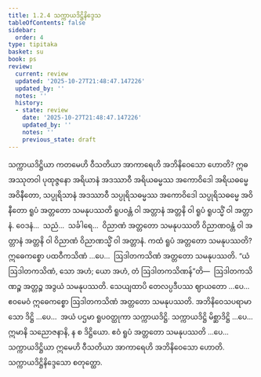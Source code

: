 ```yaml
---
title: 1.2.4 သက္ကာယဒိဋ္ဌိနိဒ္ဒေသ
tableOfContents: false
sidebar:
  order: 4
type: tipitaka
basket: su
book: ps
review:
  current: review
  updated: '2025-10-27T21:48:47.147226'
  updated_by: ''
  notes: ''
  history:
  - state: review
    date: '2025-10-27T21:48:47.147226'
    updated_by: ''
    notes: ''
    previous_state: draft
---
```



<ReviewStatus review={frontmatter.review} showDetails={true} />

<HypothesisAnnotation frontmatter={frontmatter} />

<DynamicBreadcrumb />

<Division number="137" book="ps" e="ch" v="26" p="147">

<Paragraph number="777" book="ps">
သက္ကာယဒိဋ္ဌိယာ ကတမေဟိ ဝီသတိယာ အာကာရေဟိ အဘိနိဝေသော ဟောတိ? ဣဓ အဿုတဝါ ပုထုဇ္ဇနော အရိယာနံ အဒဿာဝီ အရိယဓမ္မဿ အကောဝိဒေါ အရိယဓမ္မေ အဝိနီတော, သပ္ပုရိသာနံ အဒဿာဝီ သပ္ပုရိသဓမ္မဿ အကောဝိဒေါ သပ္ပုရိသဓမ္မေ အဝိနီတော ရူပံ အတ္တတော သမနုပဿတိ ရူပဝန္တံ ဝါ အတ္တာနံ အတ္တနိ ဝါ ရူပံ ရူပသ္မိံ ဝါ အတ္တာနံ. ဝေဒနံ…  သညံ…  သင်္ခါရေ…  ဝိညာဏံ အတ္တတော သမနုပဿတိ ဝိညာဏဝန္တံ ဝါ အတ္တာနံ အတ္တနိ ဝါ ဝိညာဏံ ဝိညာဏသ္မိံ ဝါ အတ္တာနံ.
</Paragraph>

<Paragraph number="778" book="ps">
ကထံ <Emphasis>ရူပံ အတ္တတော သမနုပဿတိ?</Emphasis> ဣဓေကစ္စော ပထဝီကသိဏံ …ပေ…  ဩဒါတကသိဏံ အတ္တတော သမနုပဿတိ. “ယံ ဩဒါတကသိဏံ, သော အဟံ; ယော အဟံ, တံ ဩဒါတကသိဏန်”တိ—  ဩဒါတကသိဏဉ္စ အတ္တဉ္စ အဒွယံ သမနုပဿတိ. သေယျထာပိ တေလပ္ပဒီပဿ ဈာယတော …ပေ…  ဧဝမေဝံ ဣဓေကစ္စော ဩဒါတကသိဏံ အတ္တတော သမနုပဿတိ. အဘိနိဝေသပရာမာသော ဒိဋ္ဌိ …ပေ…  အယံ ပဌမာ ရူပဝတ္ထုကာ သက္ကာယဒိဋ္ဌိ. သက္ကာယဒိဋ္ဌိ မိစ္ဆာဒိဋ္ဌိ …ပေ…  ဣမာနိ သညောဇနာနိ, န စ ဒိဋ္ဌိယော. ဧဝံ ရူပံ အတ္တတော သမနုပဿတိ …ပေ…  သက္ကာယဒိဋ္ဌိယာ ဣမေဟိ ဝီသတိယာ အာကာရေဟိ အဘိနိဝေသော ဟောတိ.

</Paragraph>
</Division>

<Paragraph number="779" type="center" book="ps">
သက္ကာယဒိဋ္ဌိနိဒ္ဒေသော စတုတ္ထော.
</Paragraph>